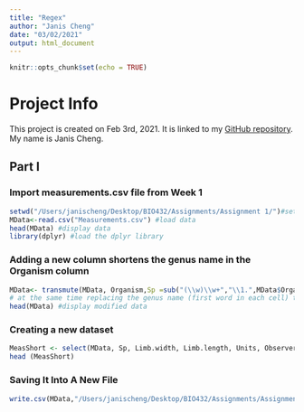 ```yaml
---
title: "Regex"
author: "Janis Cheng"
date: "03/02/2021"
output: html_document
---
```


```r
knitr::opts_chunk$set(echo = TRUE)
```

# Project Info

This project is created on Feb 3rd, 2021. It is linked to my [GitHub repository](https://github.com/janischeng0616/Assignment_3.git). My name is Janis Cheng.

## Part I 

### Import measurements.csv file from Week 1
```r
setwd("/Users/janischeng/Desktop/BIO432/Assignments/Assignment 1/")#set directory
MData<-read.csv("Measurements.csv") #load data
head(MData) #display data
library(dplyr) #load the dplyr library
```

### Adding a new column shortens the genus name in the Organism column
```r
MData<- transmute(MData, Organism,Sp =sub("(\\w)\\w+","\\1.",MData$Organism), Limb.width, Limb.length, Units, Observer) #Making a new column
# at the same time replacing the genus name (first word in each cell) to the first letter and a period 
head(MData) #display modified data
```

### Creating a new dataset
```r
MeasShort <- select(MData, Sp, Limb.width, Limb.length, Units, Observer) #this dataset will have the Sp column instead of the Organism column at the beginning
head (MeasShort)
```

### Saving It Into A New File
```r
write.csv(MData,"/Users/janischeng/Desktop/BIO432/Assignments/Assignment3/Output/MeasShort.csv", row.names = FALSE) #save it to the Output folder
```



